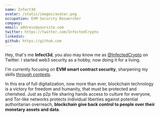 ```yaml
---
name: Infect3d
avatar: /static/images/avatar.png
occupation: EVM Security Resaercher
company: 
email: address@yoursite.com
twitter: https://twitter.com/InfectedCrypto
linkedin: 
github: https://github.com
---
```


Hey, that's me **Infect3d**, you also may know me as [@InfectedCrypto](https://twitter.com/InfectedCrypto) on Twitter.
I started web3 security as a hobby, now doing it for a living.

I'm currently focusing on **EVM smart contract security**, sharpening my skills [through contests](https://github.com/InfectedIsm/Reports-Portfolio).

In this era of full digitalization, now more than ever, blockchain technology is a victory for freedom 
and humanity, that must be protected and cherished.
Just as p2p file sharing hands access to culture for everyone, and Tor-like networks protects 
individual liberties against potential authoritarian overreach, **blockchain give 
back control to people over their monetary assets and data**.